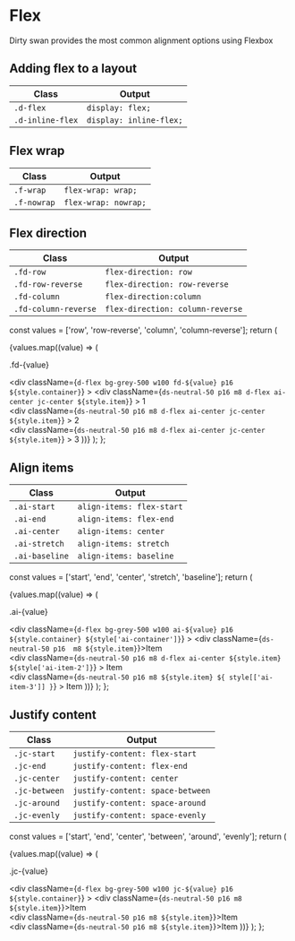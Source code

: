 
<Meta title="CSS/Base/Flex" />

# Flex

Dirty swan provides the most common alignment options using Flexbox

## Adding flex to a layout

| Class            | Output                  |
| ---------------- | ----------------------- |
| `.d-flex`        | `display: flex;`        |
| `.d-inline-flex` | `display: inline-flex;` |

## Flex wrap

| Class       | Output               |
| ----------- | -------------------- |
| `.f-wrap`   | `flex-wrap: wrap;`   |
| `.f-nowrap` | `flex-wrap: nowrap;` |

## Flex direction

| Class                | Output                           |
| -------------------- | -------------------------------- |
| `.fd-row`            | `flex-direction: row`            |
| `.fd-row-reverse`    | `flex-direction: row-reverse`    |
| `.fd-column`         | `flex-direction:column `         |
| `.fd-column-reverse` | `flex-direction: column-reverse` |

  const values = ['row', 'row-reverse', 'column', 'column-reverse'];
  return (
    <div>
      {values.map((value) => (
        <div key={value}>
          <p className="p-p fw-bold">.fd-{value}</p>
          <div
            className={`d-flex bg-grey-500 w100 fd-${value} p16 ${style.container}`}
          >
            <div
              className={`ds-neutral-50 p16 m8 d-flex ai-center jc-center ${style.item}`}
            >
              1
            </div>
            <div
              className={`ds-neutral-50 p16 m8 d-flex ai-center jc-center ${style.item}`}
            >
              2
            </div>
            <div
              className={`ds-neutral-50 p16 m8 d-flex ai-center jc-center ${style.item}`}
            >
              3
            </div>
          </div>
        </div>
      ))}
    </div>
  );
};

<RenderFdExample />

## Align items

| Class          | Output                    |
| -------------- | ------------------------- |
| `.ai-start`    | `align-items: flex-start` |
| `.ai-end`      | `align-items: flex-end`   |
| `.ai-center`   | `align-items: center`     |
| `.ai-stretch`  | `align-items: stretch`    |
| `.ai-baseline` | `align-items: baseline`   |

  const values = ['start', 'end', 'center', 'stretch', 'baseline'];
  return (
    <div>
      {values.map((value) => (
        <div key={value}>
          <p className="p-p fw-bold">.ai-{value}</p>
          <div
            className={`d-flex bg-grey-500 w100 ai-${value} p16 ${style.container} ${style['ai-container']}`}
          >
            <div className={`ds-neutral-50 p16  m8 ${style.item}`}>Item</div>
            <div
              className={`ds-neutral-50 p16 m8 d-flex ai-center ${style.item} ${style['ai-item-2']}`}
            >
              Item
            </div>
            <div
              className={`ds-neutral-50 p16 m8 ${style.item} ${
                style[['ai-item-3']]
              }`}
            >
              Item
            </div>
          </div>
        </div>
      ))}
    </div>
  );
};

<RenderAiExample />

## Justify content

| Class         | Output                           |
| ------------- | -------------------------------- |
| `.jc-start`   | `justify-content: flex-start`    |
| `.jc-end`     | `justify-content: flex-end`      |
| `.jc-center`  | `justify-content: center`        |
| `.jc-between` | `justify-content: space-between` |
| `.jc-around`  | `justify-content: space-around`  |
| `.jc-evenly`  | `justify-content: space-evenly`  |

  const values = ['start', 'end', 'center', 'between', 'around', 'evenly'];
  return (
    <div>
      {values.map((value) => (
        <div key={value}>
          <p className="p-p fw-bold">.jc-{value}</p>
          <div
            className={`d-flex bg-grey-500 w100 jc-${value} p16 ${style.container}`}
          >
            <div className={`ds-neutral-50 p16 m8 ${style.item}`}>Item</div>
            <div className={`ds-neutral-50 p16 m8 ${style.item}`}>Item</div>
            <div className={`ds-neutral-50 p16 m8 ${style.item}`}>Item</div>
          </div>
        </div>
      ))}
    </div>
  );
};

<RenderJcExample />
